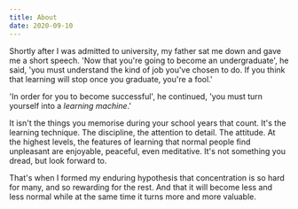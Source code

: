 ```yaml
---
title: About
date: 2020-09-10
---
```


Shortly after I was admitted to university, my father sat me down and gave me a short speech.
'Now that you're going to become an undergraduate', he said, 'you must understand the kind of job you've chosen to do.
If you think that learning will stop once you graduate, you're a fool.'

'In order for you to become successful', he continued, 'you must turn yourself into a _learning machine_.'

It isn't the things you memorise during your school years that count. It's the learning technique.
The discipline, the attention to detail. The attitude. At the highest levels, the features of learning that normal people
find unpleasant are enjoyable, peaceful, even meditative. It's not something you dread, but look forward to.

That's when I formed my enduring hypothesis that concentration is so hard for many, and so rewarding for the rest.
And that it will become less and less normal while at the same time it turns more and more valuable.
